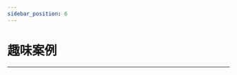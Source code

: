 ```yaml
---
sidebar_position: 6
---
```










# 趣味案例
---

<cardbox>
  <card
    href="./magic-wand-kit/"
    title="魔棒套件"
    description=""
    img={'https://wiki-media-ef.oss-cn-hongkong.aliyuncs.com/docs/microbit/interesting-case/magic-wand-kit/images/magic-wand-kit-icon.png'}
  />
  <card
    href="./straw-manipulator/"
    title="吸管机械手"
    description="我们的手是我们最经常使用的身体部位之一，它灵巧多变，纤细优美，有很多作品是模拟手做出的，同样这篇博客介绍的吸管机械手也是模拟手而做出的作品，希望大家喜欢和提出更多的创意。"
    img={'https://wiki-media-ef.oss-cn-hongkong.aliyuncs.com/docs/microbit/interesting-case/straw-manipulator/images/straw-manipulator-icon.png'}
  />
  <card
    href="./classroom-smart-air-purifier-kit/"
    title="智能空气净化器"
    description="室内空气质量是我们很关心的话题，本案例将使用 Octopus 系列中的灰尘传感器与电机风扇模拟室内空气质量检测和改善的过程。"
    img={'https://wiki-media-ef.oss-cn-hongkong.aliyuncs.com/docs/microbit/interesting-case/classroom-smart-air-purifier-kit/images/microbit-smart-air-purifier-icon.png'}
  />
  <card
    href="./classroom-smart-pet-feeder-kit/"
    title="智能宠物喂食器"
    description="在本篇文章中，我们将介绍一款适用于中小学生的创客制作案例——智能宠物喂食器。这款喂食器采用了micro:bit v2主板、IOT:bit 扩展板、八爪鱼系列的人体红外传感器以及超声波传感器、180° 9g 舵机以及一个可爱的木制小房子作为组件。"
    img={'https://wiki-media-ef.oss-cn-hongkong.aliyuncs.com/docs/microbit/interesting-case/classroom-smart-pet-feeder-kit/images/microbit-smart-pet-feeder-icon.png'}
  />
  <card
    href="./classroom-smart-home-kit/"
    title="Classroom Smart Home Kit"
    description="Classroom Smart Home Kit包括了IOT:bit扩展板、碰撞传感器、180度舵机、彩虹灯、噪音传感器、光线传感器和OLED显示屏等组件。这些组件能够实现丰富的功能，与micro:bit开发板完美配合，让您能够探索更多有趣的智能家居创客项目。"
    img={'https://wiki-media-ef.oss-cn-hongkong.aliyuncs.com/docs/microbit/interesting-case/classroom-smart-home-kit/images/classroom-smart-home-kit.png'}
  />
  <card
    href="./smart-home-material-pack/"
    title="Smart Home Material Pack"
    description="Smart Home Material Pack是专为Octopus系列传感器量身定制的木质配件套装。它为IOT:bit、Sensor:bit、舵机以及Octopus系列传感器提供了固定孔位预留设计，使制作案例时能够展示更出色的效果。"
    img={'https://wiki-media-ef.oss-cn-hongkong.aliyuncs.com/docs/microbit/interesting-case/smart-home-material-pack/images/classroom-smart-home-kit.png'}
  />
</cardbox>
